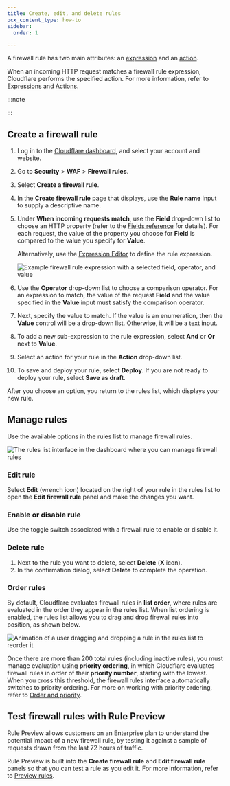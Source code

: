 ```yaml
---
title: Create, edit, and delete rules
pcx_content_type: how-to
sidebar:
  order: 1

---
```



A firewall rule has two main attributes: an [expression](/ruleset-engine/rules-language/expressions/) and an [action](/firewall/cf-firewall-rules/actions/).

<Render file="deprecation-notice" />

When an incoming HTTP request matches a firewall rule expression, Cloudflare performs the specified action. For more information, refer to [Expressions](/ruleset-engine/rules-language/expressions/) and [Actions](/firewall/cf-firewall-rules/actions/).

:::note


<Render file="max-expression-length" product="ruleset-engine" />


:::

## Create a firewall rule

1. Log in to the [Cloudflare dashboard](https://dash.cloudflare.com/), and select your account and website.

2. Go to **Security** > **WAF** > **Firewall rules**.

3. Select **Create a firewall rule**.

4. In the **Create firewall rule** page that displays, use the **Rule name** input to supply a descriptive name.

5. Under **When incoming requests match**, use the **Field** drop-down list to choose an HTTP property (refer to the [Fields reference](/ruleset-engine/rules-language/fields/reference/) for details). For each request, the value of the property you choose for **Field** is compared to the value you specify for **Value**.

   Alternatively, use the [Expression Editor](/ruleset-engine/rules-language/expressions/edit-expressions/#expression-editor) to define the rule expression.

   ![Example firewall rule expression with a selected field, operator, and value](~/assets/images/firewall/firewall-rules-expression-builder-value.png)

6. Use the **Operator** drop-down list to choose a comparison operator. For an expression to match, the value of the request **Field** and the value specified in the **Value** input must satisfy the comparison operator.

7. Next, specify the value to match. If the value is an enumeration, then the **Value** control will be a drop-down list. Otherwise, it will be a text input.

8. To add a new sub-expression to the rule expression, select **And** or **Or** next to **Value**.

9. Select an action for your rule in the **Action** drop-down list.

10. To save and deploy your rule, select **Deploy**. If you are not ready to deploy your rule, select **Save as draft**.

After you choose an option, you return to the rules list, which displays your new rule.

## Manage rules

Use the available options in the rules list to manage firewall rules.

![The rules list interface in the dashboard where you can manage firewall rules](~/assets/images/firewall/cf-firewall-rules-list.png)

### Edit rule

Select **Edit** (wrench icon) located on the right of your rule in the rules list to open the **Edit firewall rule** panel and make the changes you want.

### Enable or disable rule

Use the toggle switch associated with a firewall rule to enable or disable it.

### Delete rule

1. Next to the rule you want to delete, select **Delete** (**X** icon).
2. In the confirmation dialog, select **Delete** to complete the operation.

### Order rules

By default, Cloudflare evaluates firewall rules in **list order**, where rules are evaluated in the order they appear in the rules list. When list ordering is enabled, the rules list allows you to drag and drop firewall rules into position, as shown below.

![Animation of a user dragging and dropping a rule in the rules list to reorder it](/images/firewall/firewall-rules-expression-builder-10.gif)

Once there are more than 200 total rules (including inactive rules), you must manage evaluation using **priority ordering**, in which Cloudflare evaluates firewall rules in order of their **priority number**, starting with the lowest. When you cross this threshold, the firewall rules interface automatically switches to priority ordering. For more on working with priority ordering, refer to [Order and priority](/firewall/cf-firewall-rules/order-priority/).

## Test firewall rules with Rule Preview

Rule Preview allows customers on an Enterprise plan to understand the potential impact of a new firewall rule, by testing it against a sample of requests drawn from the last 72 hours of traffic.

Rule Preview is built into the **Create firewall rule** and **Edit firewall rule** panels so that you can test a rule as you edit it. For more information, refer to [Preview rules](/firewall/cf-dashboard/rule-preview/).
